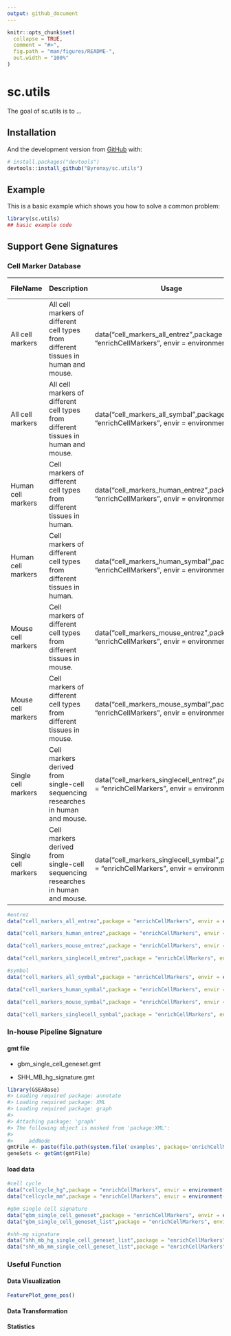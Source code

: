 ```yaml
---
output: github_document
---
```


<!-- README.md is generated from README.Rmd. Please edit that file -->

```r
knitr::opts_chunk$set(
  collapse = TRUE,
  comment = "#>",
  fig.path = "man/figures/README-",
  out.width = "100%"
)
```

# sc.utils

<!-- badges: start -->
<!-- badges: end -->

The goal of sc.utils is to ...

## Installation

And the development version from [GitHub](https://github.com/) with:

``` r
# install.packages("devtools")
devtools::install_github("Byronxy/sc.utils")
```
## Example

This is a basic example which shows you how to solve a common problem:

```r
library(sc.utils)
## basic example code
```

## Support Gene Signatures

### Cell Marker Database

| FileName            | Description                                                                         | Usage                                                                                          | ID Format |
| ------------------- | ----------------------------------------------------------------------------------- | ---------------------------------------------------------------------------------------------- | --------- |
| All cell markers    | All cell markers of different cell types from different tissues in human and mouse. | data(“cell\_markers\_all\_entrez”,package = “enrichCellMarkers”, envir = environment())        | EntrezID  |
| All cell markers    | All cell markers of different cell types from different tissues in human and mouse. | data(“cell\_markers\_all\_symbal”,package = “enrichCellMarkers”, envir = environment())        | SymbolID  |
| Human cell markers  | Cell markers of different cell types from different tissues in human.               | data(“cell\_markers\_human\_entrez”,package = “enrichCellMarkers”, envir = environment())      | EntrezID  |
| Human cell markers  | Cell markers of different cell types from different tissues in human.               | data(“cell\_markers\_human\_symbal”,package = “enrichCellMarkers”, envir = environment())      | SymbolID  |
| Mouse cell markers  | Cell markers of different cell types from different tissues in mouse.               | data(“cell\_markers\_mouse\_entrez”,package = “enrichCellMarkers”, envir = environment())      | EntrezID  |
| Mouse cell markers  | Cell markers of different cell types from different tissues in mouse.               | data(“cell\_markers\_mouse\_symbal”,package = “enrichCellMarkers”, envir = environment())      | SymbolID  |
| Single cell markers | Cell markers derived from single-cell sequencing researches in human and mouse.     | data(“cell\_markers\_singlecell\_entrez”,package = “enrichCellMarkers”, envir = environment()) | EntrezID  |
| Single cell markers | Cell markers derived from single-cell sequencing researches in human and mouse.     | data(“cell\_markers\_singlecell\_symbal”,package = “enrichCellMarkers”, envir = environment()) | SymbolID  |

``` r
#entrez
data("cell_markers_all_entrez",package = "enrichCellMarkers", envir = environment())

data("cell_markers_human_entrez",package = "enrichCellMarkers", envir = environment())

data("cell_markers_mouse_entrez",package = "enrichCellMarkers", envir = environment())

data("cell_markers_singlecell_entrez",package = "enrichCellMarkers", envir = environment())

#symbol
data("cell_markers_all_symbal",package = "enrichCellMarkers", envir = environment())

data("cell_markers_human_symbal",package = "enrichCellMarkers", envir = environment())

data("cell_markers_mouse_symbal",package = "enrichCellMarkers", envir = environment())

data("cell_markers_singlecell_symbal",package = "enrichCellMarkers", envir = environment())
```

### In-house Pipeline Signature

#### gmt file

  - gbm\_single\_cell\_geneset.gmt

  - SHH\_MB\_hg\_signature.gmt

<!-- end list -->

``` r
library(GSEABase)
#> Loading required package: annotate
#> Loading required package: XML
#> Loading required package: graph
#> 
#> Attaching package: 'graph'
#> The following object is masked from 'package:XML':
#> 
#>     addNode
gmtFile <- paste(file.path(system.file('examples', package='enrichCellMarkers')), "SHH_MB_hg_signature.gmt", sep="/")
geneSets <- getGmt(gmtFile)
```

#### load data

``` r
#cell cycle
data("cellcycle_hg",package = "enrichCellMarkers", envir = environment())
data("cellcycle_mm",package = "enrichCellMarkers", envir = environment())

#gbm single cell signature
data("gbm_single_cell_geneset",package = "enrichCellMarkers", envir = environment())
data("gbm_single_cell_geneset_list",package = "enrichCellMarkers", envir = environment())

#shh-mg signature
data("shh_mb_hg_single_cell_geneset_list",package = "enrichCellMarkers", envir = environment())
data("shh_mb_mm_single_cell_geneset_list",package = "enrichCellMarkers", envir = environment())
```

### Useful Function

#### Data Visualization

``` r
FeaturePlot_gene_pos()
```

#### Data Transformation

#### Statistics




